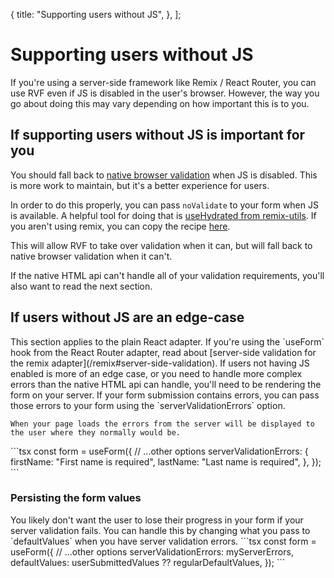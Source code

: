   {
    title: "Supporting users without JS",
  },
];

# Supporting users without JS

If you're using a server-side framework like Remix / React Router, you can use RVF even if JS is disabled in the user's browser.
However, the way you go about doing this may vary depending on how important this is to you.

## If supporting users without JS is important for you

You should fall back to [native browser validation](https://developer.mozilla.org/en-US/docs/Learn/Forms/Form_validation)
when JS is disabled. This is more work to maintain, but it's a better experience for users.

In order to do this properly, you can pass `noValidate` to your form when JS is available.
A helpful tool for doing that is [useHydrated from remix-utils](https://github.com/sergiodxa/remix-utils#usehydrated).
If you aren't using remix, you can copy the recipe [here](/recipes/use-hydrated).

This will allow RVF to take over validation when it can,
but will fall back to native browser validation when it can't.

If the native HTML api can't handle all of your validation requirements, you'll also want to read the next section.

## If users without JS are an edge-case

<Note>
  This section applies to the plain React adapter. If you're
  using the `useForm` hook from the React Router adapter, read
  about [server-side validation for the remix
  adapter](/remix#server-side-validation).
</Note>

<Row>
  <Col>
    If users not having JS enabled is more of an edge case, or you need to handle more complex errors than the native HTML api can handle,
    you'll need to be rendering the form on your server.
    If your form submission contains errors, you can pass those errors to your form using the `serverValidationErrors` option.

    When your page loads the errors from the server will be displayed to the user where they normally would be.

  </Col>
  <Col>
    ```tsx
    const form = useForm({
      // ...other options
      serverValidationErrors: {
        firstName: "First name is required",
        lastName: "Last name is required",
      },
    });
    ```
  </Col>
</Row>

### Persisting the form values

<Row>
  <Col>
    You likely don't want the user to lose their progress in your form if your server validation fails.
    You can handle this by changing what you pass to `defaultValues` when you have server validation errors.
  </Col>
  <Col>
    ```tsx
    const form = useForm({
      // ...other options
      serverValidationErrors: myServerErrors,
      defaultValues: userSubmittedValues ?? regularDefaultValues,
    });
    ```
  </Col>
</Row>

